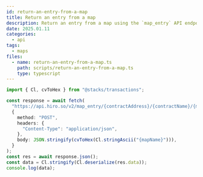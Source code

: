 ```yaml
---
id: return-an-entry-from-a-map
title: Return an entry from a map
description: Return an entry from a map using the `map_entry` API endpoint.
date: 2025.01.11
categories:
  - api
tags:
  - maps
files:
  - name: return-an-entry-from-a-map.ts
    path: scripts/return-an-entry-from-a-map.ts
    type: typescript
---
```


```typescript
import { Cl, cvToHex } from "@stacks/transactions";

const response = await fetch(
  "https://api.hiro.so/v2/map_entry/{contractAddress}/{contractName}/{mapName}",
  {
    method: "POST",
    headers: {
      "Content-Type": "application/json",
    },
    body: JSON.stringify(cvToHex(Cl.stringAscii("{mapName}"))),
  }
);
const res = await response.json();
const data = Cl.stringify(Cl.deserialize(res.data));
console.log(data);
```